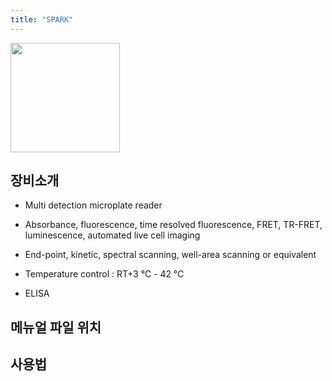 ```yaml
---
title: "SPARK"
---
```


![](images/paste-39.png){width="175"}

## 장비소개

-   Multi detection microplate reader

-   Absorbance, fluorescence, time resolved fluorescence, FRET, TR-FRET, luminescence, automated live cell imaging

-   End-point, kinetic, spectral scanning, well-area scanning or equivalent

-   Temperature control : RT+3 ℃ - 42 ℃

-   ELISA

## 메뉴얼 파일 위치

## 사용법
